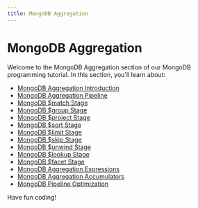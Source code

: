 ```yaml
---
title: MongoDB Aggregation
---
```


# MongoDB Aggregation

Welcome to the MongoDB Aggregation section of our MongoDB programming tutorial. In this section, you'll learn about:

- [MongoDB Aggregation Introduction](./0-mongodb-aggregation-introduction.mdx)
- [MongoDB Aggregation Pipeline](./1-mongodb-aggregation-pipeline.mdx)
- [MongoDB $match Stage](./2-mongodb-match-stage.mdx)
- [MongoDB $group Stage](./3-mongodb-group-stage.mdx)
- [MongoDB $project Stage](./4-mongodb-project-stage.mdx)
- [MongoDB $sort Stage](./5-mongodb-sort-stage.mdx)
- [MongoDB $limit Stage](./6-mongodb-limit-stage.mdx)
- [MongoDB $skip Stage](./7-mongodb-skip-stage.mdx)
- [MongoDB $unwind Stage](./8-mongodb-unwind-stage.mdx)
- [MongoDB $lookup Stage](./9-mongodb-lookup-stage.mdx)
- [MongoDB $facet Stage](./10-mongodb-facet-stage.mdx)
- [MongoDB Aggregation Expressions](./11-mongodb-aggregation-expressions.mdx)
- [MongoDB Aggregation Accumulators](./12-mongodb-aggregation-accumulators.mdx)
- [MongoDB Pipeline Optimization](./13-mongodb-pipeline-optimization.mdx)

Have fun coding!